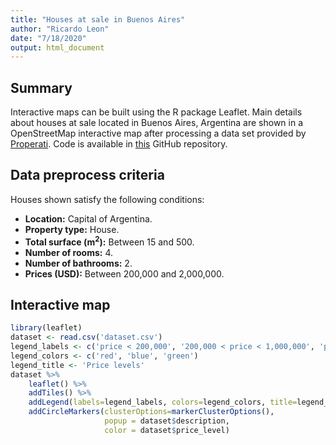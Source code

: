 ```yaml
---
title: "Houses at sale in Buenos Aires"
author: "Ricardo Leon"
date: "7/18/2020"
output: html_document
---
```


## Summary

Interactive maps can be built using the R package Leaflet. Main details about houses at sale located in Buenos Aires, Argentina are shown in a OpenStreetMap interactive map after processing a data set provided by [Properati](https://www.properati.com.ar/data/). Code is available in [this](https://github.com/ricardoleoncorreia/data-science-portfolio) GitHub repository.

## Data preprocess criteria

Houses shown satisfy the following conditions:

* **Location:** Capital of Argentina.
* **Property type:** House.
* **Total surface (m<sup>2</sup>):** Between 15 and 500.
* **Number of rooms:** 4.
* **Number of bathrooms:** 2.
* **Prices (USD):** Between 200,000 and 2,000,000.

## Interactive map

```r
library(leaflet)
dataset <- read.csv('dataset.csv')
legend_labels <- c('price < 200,000', '200,000 < price < 1,000,000', 'price > 1,000,000')
legend_colors <- c('red', 'blue', 'green')
legend_title <- 'Price levels'
dataset %>%
    leaflet() %>%
    addTiles() %>%
    addLegend(labels=legend_labels, colors=legend_colors, title=legend_title) %>%
    addCircleMarkers(clusterOptions=markerClusterOptions(),
                     popup = dataset$description,
                     color = dataset$price_level)
```
